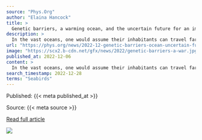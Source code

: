 ```yaml
---
source: "Phys.Org"
author: "Elaina Hancock"
title: >
  Genetic barriers, a warming ocean, and the uncertain future for an important forage fish
description: >
  In the vast oceans, one would assume their inhabitants can travel far and wide and, as a result, populations of a species would mix freely. But this doesn't appear to be the case for a vital forage fish called the sand lance.
url: "https://phys.org/news/2022-12-genetic-barriers-ocean-uncertain-future.html"
image: "https://scx2.b-cdn.net/gfx/news/2022/genetic-barriers-a-war.jpg"
published_at: 2022-12-06
content: >
  In the vast oceans, one would assume their inhabitants can travel far and wide and, as a result, populations of a species would mix freely. But this doesn't appear to be the case for a vital forage f… [+6533 chars]
search_timestamp: 2022-12-28
terms: "Seabirds"
---
```



Published: {{< meta published_at >}}


Source: {{< meta source >}}


[Read full article]({{< meta url >}})



![](`r rmarkdown::metadata$image[1]`)
